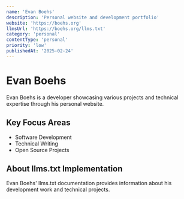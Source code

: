 ```yaml
---
name: 'Evan Boehs'
description: 'Personal website and development portfolio'
website: 'https://boehs.org'
llmsUrl: 'https://boehs.org/llms.txt'
category: 'personal'
contentType: 'personal'
priority: 'low'
publishedAt: '2025-02-24'
---
```


# Evan Boehs

Evan Boehs is a developer showcasing various projects and technical expertise through his personal website.

## Key Focus Areas

- Software Development
- Technical Writing
- Open Source Projects

## About llms.txt Implementation

Evan Boehs' llms.txt documentation provides information about his development work and technical projects.
